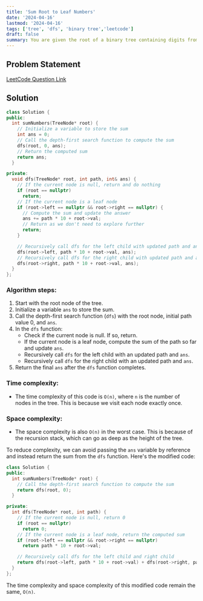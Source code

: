 ```yaml
---
title: 'Sum Root to Leaf Numbers'
date: '2024-04-16'
lastmod: '2024-04-16'
tags: ['tree', 'dfs', 'binary tree','leetcode']
draft: false
summary: You are given the root of a binary tree containing digits from 0 to 9 only. Each root-to-leaf path in the tree represents a number. For example, the root-to-leaf path 1 -> 2 -> 3 represents the number 123. Return the total sum of all root-to-leaf numbers. Test cases are generated so that the answer will fit in a 32-bit integer. A leaf node is a node with no children.
---
```


## Problem Statement
[LeetCode Question Link](https://leetcode.com/problems/sum-root-to-leaf-numbers/description/)

## Solution

```cpp
class Solution {
public:
  int sumNumbers(TreeNode* root) {
    // Initialize a variable to store the sum
    int ans = 0;
    // Call the depth-first search function to compute the sum
    dfs(root, 0, ans);
    // Return the computed sum
    return ans;
  }

private:
  void dfs(TreeNode* root, int path, int& ans) {
    // If the current node is null, return and do nothing
    if (root == nullptr)
      return;
    // If the current node is a leaf node
    if (root->left == nullptr && root->right == nullptr) {
      // Compute the sum and update the answer
      ans += path * 10 + root->val;
      // Return as we don't need to explore further
      return;
    }

    // Recursively call dfs for the left child with updated path and ans
    dfs(root->left, path * 10 + root->val, ans);
    // Recursively call dfs for the right child with updated path and ans
    dfs(root->right, path * 10 + root->val, ans);
  }
};
```

### Algorithm steps:
1. Start with the root node of the tree.
2. Initialize a variable `ans` to store the sum.
3. Call the depth-first search function (`dfs`) with the root node, initial path value 0, and `ans`.
4. In the `dfs` function:
   - Check if the current node is null. If so, return.
   - If the current node is a leaf node, compute the sum of the path so far and update `ans`.
   - Recursively call `dfs` for the left child with an updated path and `ans`.
   - Recursively call `dfs` for the right child with an updated path and `ans`.
5. Return the final `ans` after the `dfs` function completes.

### Time complexity:
- The time complexity of this code is `O(n)`, where `n` is the number of nodes in the tree. This is because we visit each node exactly once.

### Space complexity:
- The space complexity is also `O(n)` in the worst case. This is because of the recursion stack, which can go as deep as the height of the tree.

To reduce complexity, we can avoid passing the `ans` variable by reference and instead return the sum from the `dfs` function. Here's the modified code:

```cpp
class Solution {
public:
  int sumNumbers(TreeNode* root) {
    // Call the depth-first search function to compute the sum
    return dfs(root, 0);
  }

private:
  int dfs(TreeNode* root, int path) {
    // If the current node is null, return 0
    if (root == nullptr)
      return 0;
    // If the current node is a leaf node, return the computed sum
    if (root->left == nullptr && root->right == nullptr)
      return path * 10 + root->val;

    // Recursively call dfs for the left child and right child
    return dfs(root->left, path * 10 + root->val) + dfs(root->right, path * 10 + root->val);
  }
};
```

The time complexity and space complexity of this modified code remain the same, `O(n)`.